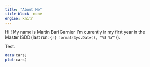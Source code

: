 ```yaml
---
title: "About Me"
title-block: none
engine: knitr
---
```


Hi ! My name is Martin Bari Garnier, I'm currently in my first year in the Master ISDD (last run: `{r} format(Sys.Date(), "%B %Y")`).

Test. 


```r
data(cars)
plot(cars)
```